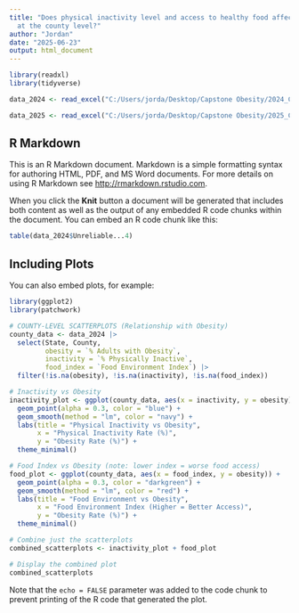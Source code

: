 ```yaml
---
title: "Does physical inactivity level and access to healthy food affect obesity rate
  at the county level?"
author: "Jordan"
date: "2025-06-23"
output: html_document
---
```


```r
library(readxl)
library(tidyverse)

data_2024 <- read_excel("C:/Users/jorda/Desktop/Capstone Obesity/2024_CHRD.xlsx", sheet = "Select Measure Data", skip = 1)

data_2025 <- read_excel("C:/Users/jorda/Desktop/Capstone Obesity/2025_CHRD.xlsx", sheet = "Select Measure Data", skip = 1)
```

## R Markdown

This is an R Markdown document. Markdown is a simple formatting syntax for authoring HTML, PDF, and MS Word documents. For more details on using R Markdown see <http://rmarkdown.rstudio.com>.

When you click the **Knit** button a document will be generated that includes both content as well as the output of any embedded R code chunks within the document. You can embed an R code chunk like this:

```r
table(data_2024$Unreliable...4)
```

## Including Plots

You can also embed plots, for example:

```r
library(ggplot2)
library(patchwork)

# COUNTY-LEVEL SCATTERPLOTS (Relationship with Obesity)
county_data <- data_2024 |> 
  select(State, County, 
         obesity = `% Adults with Obesity`,
         inactivity = `% Physically Inactive`,
         food_index = `Food Environment Index`) |> 
  filter(!is.na(obesity), !is.na(inactivity), !is.na(food_index))

# Inactivity vs Obesity
inactivity_plot <- ggplot(county_data, aes(x = inactivity, y = obesity)) +
  geom_point(alpha = 0.3, color = "blue") +
  geom_smooth(method = "lm", color = "navy") +
  labs(title = "Physical Inactivity vs Obesity",
       x = "Physical Inactivity Rate (%)",
       y = "Obesity Rate (%)") +
  theme_minimal()

# Food Index vs Obesity (note: lower index = worse food access)
food_plot <- ggplot(county_data, aes(x = food_index, y = obesity)) +
  geom_point(alpha = 0.3, color = "darkgreen") +
  geom_smooth(method = "lm", color = "red") +
  labs(title = "Food Environment vs Obesity",
       x = "Food Environment Index (Higher = Better Access)",
       y = "Obesity Rate (%)") +
  theme_minimal()

# Combine just the scatterplots
combined_scatterplots <- inactivity_plot + food_plot

# Display the combined plot
combined_scatterplots
```

Note that the `echo = FALSE` parameter was added to the code chunk to prevent printing of the R code that generated the plot.
